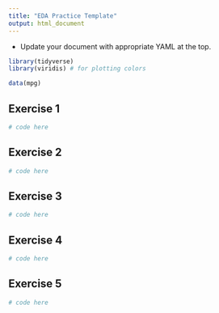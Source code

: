 ```yaml
---
title: "EDA Practice Template"
output: html_document
---
```


- Update your document with appropriate YAML at the top.

```r
library(tidyverse)
library(viridis) # for plotting colors
```

```r
data(mpg)
```

## Exercise 1

```r
# code here
```

## Exercise 2

```r
# code here
```

## Exercise 3

```r
# code here
```

## Exercise 4

```r
# code here
```

## Exercise 5

```r
# code here
```


